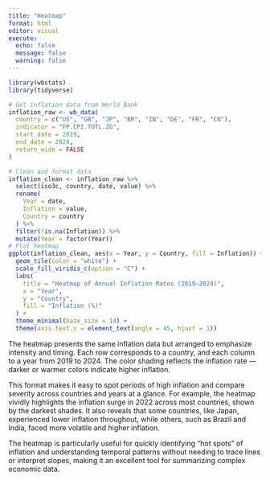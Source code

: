 ```yaml
---
title: "Heatmap"
format: html
editor: visual
execute:
  echo: false
  message: false
  warning: false
---
```


```r
library(wbstats)
library(tidyverse)

# Get inflation data from World Bank
inflation_raw <- wb_data(
  country = c("US", "GB", "JP", "BR", "IN", "DE", "FR", "CN"),
  indicator = "FP.CPI.TOTL.ZG",
  start_date = 2019,
  end_date = 2024,
  return_wide = FALSE
)

# Clean and format data
inflation_clean <- inflation_raw %>%
  select(iso3c, country, date, value) %>%
  rename(
    Year = date,
    Inflation = value,
    Country = country
  ) %>%
  filter(!is.na(Inflation)) %>%
  mutate(Year = factor(Year))
# Plot heatmap
ggplot(inflation_clean, aes(x = Year, y = Country, fill = Inflation)) +
  geom_tile(color = "white") +
  scale_fill_viridis_c(option = "C") +
  labs(
    title = "Heatmap of Annual Inflation Rates (2019–2024)",
    x = "Year",
    y = "Country",
    fill = "Inflation (%)"
  ) +
  theme_minimal(base_size = 14) +
  theme(axis.text.x = element_text(angle = 45, hjust = 1))
```

The heatmap presents the same inflation data but arranged to emphasize intensity and timing. Each row corresponds to a country, and each column to a year from 2019 to 2024. The color shading reflects the inflation rate — darker or warmer colors indicate higher inflation.

This format makes it easy to spot periods of high inflation and compare severity across countries and years at a glance. For example, the heatmap vividly highlights the inflation surge in 2022 across most countries, shown by the darkest shades. It also reveals that some countries, like Japan, experienced lower inflation throughout, while others, such as Brazil and India, faced more volatile and higher inflation.

The heatmap is particularly useful for quickly identifying “hot spots” of inflation and understanding temporal patterns without needing to trace lines or interpret slopes, making it an excellent tool for summarizing complex economic data.

